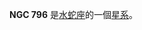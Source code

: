{{NGCInfoBox|NGCID=NGC 796|發現者=約翰·弗里德里希·威廉·赫歇爾|發現日期=1835年9月18日|其他編號=ESO 30-SC6|曆元=J2000.0|赤經=1時56分43.8秒
|赤緯=-74°13'12"|星座=水蛇座|星體=星系|星等=|表面亮度=|藍等=}}

'''NGC 796''' 是[[水蛇座|水蛇座]]的一個[[星系|星系]]。

{{NGCReference|796}}
{{Catalogs|NGC=796}}